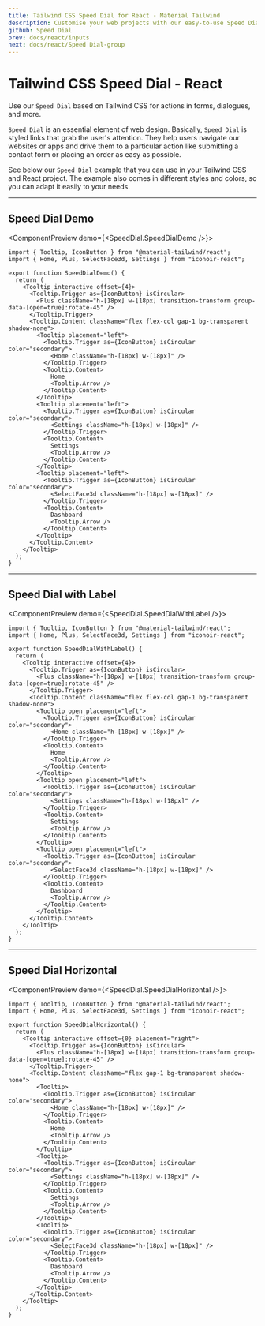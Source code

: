 ```yaml
---
title: Tailwind CSS Speed Dial for React - Material Tailwind
description: Customise your web projects with our easy-to-use Speed Dial component for Tailwind CSS and React using Material Design guidelines.
github: Speed Dial
prev: docs/react/inputs
next: docs/react/Speed Dial-group
---
```


# Tailwind CSS Speed Dial - React

Use our `Speed Dial` based on Tailwind CSS for actions in forms, dialogues, and more.

`Speed Dial` is an essential element of web design. Basically,
`Speed Dial` is styled links that grab the user's attention. They help users
navigate our websites or apps and drive them to a particular action like submitting
a contact form or placing an order as easy as possible.

See below our `Speed Dial` example that you can use in your Tailwind CSS and React project. The example also comes in different styles and colors, so you can adapt it easily to your needs.

---

## Speed Dial Demo

<ComponentPreview demo={<SpeedDial.SpeedDialDemo />}>
```tsx
import { Tooltip, IconButton } from "@material-tailwind/react";
import { Home, Plus, SelectFace3d, Settings } from "iconoir-react";

export function SpeedDialDemo() {
  return (
    <Tooltip interactive offset={4}>
      <Tooltip.Trigger as={IconButton} isCircular>
        <Plus className="h-[18px] w-[18px] transition-transform group-data-[open=true]:rotate-45" />
      </Tooltip.Trigger>
      <Tooltip.Content className="flex flex-col gap-1 bg-transparent shadow-none">
        <Tooltip placement="left">
          <Tooltip.Trigger as={IconButton} isCircular color="secondary">
            <Home className="h-[18px] w-[18px]" />
          </Tooltip.Trigger>
          <Tooltip.Content>
            Home
            <Tooltip.Arrow />
          </Tooltip.Content>
        </Tooltip>
        <Tooltip placement="left">
          <Tooltip.Trigger as={IconButton} isCircular color="secondary">
            <Settings className="h-[18px] w-[18px]" />
          </Tooltip.Trigger>
          <Tooltip.Content>
            Settings
            <Tooltip.Arrow />
          </Tooltip.Content>
        </Tooltip>
        <Tooltip placement="left">
          <Tooltip.Trigger as={IconButton} isCircular color="secondary">
            <SelectFace3d className="h-[18px] w-[18px]" />
          </Tooltip.Trigger>
          <Tooltip.Content>
            Dashboard
            <Tooltip.Arrow />
          </Tooltip.Content>
        </Tooltip>
      </Tooltip.Content>
    </Tooltip>
  );
}
```
</ComponentPreview>

---

## Speed Dial with Label

<ComponentPreview demo={<SpeedDial.SpeedDialWithLabel />}>
```tsx
import { Tooltip, IconButton } from "@material-tailwind/react";
import { Home, Plus, SelectFace3d, Settings } from "iconoir-react";

export function SpeedDialWithLabel() {
  return (
    <Tooltip interactive offset={4}>
      <Tooltip.Trigger as={IconButton} isCircular>
        <Plus className="h-[18px] w-[18px] transition-transform group-data-[open=true]:rotate-45" />
      </Tooltip.Trigger>
      <Tooltip.Content className="flex flex-col gap-1 bg-transparent shadow-none">
        <Tooltip open placement="left">
          <Tooltip.Trigger as={IconButton} isCircular color="secondary">
            <Home className="h-[18px] w-[18px]" />
          </Tooltip.Trigger>
          <Tooltip.Content>
            Home
            <Tooltip.Arrow />
          </Tooltip.Content>
        </Tooltip>
        <Tooltip open placement="left">
          <Tooltip.Trigger as={IconButton} isCircular color="secondary">
            <Settings className="h-[18px] w-[18px]" />
          </Tooltip.Trigger>
          <Tooltip.Content>
            Settings
            <Tooltip.Arrow />
          </Tooltip.Content>
        </Tooltip>
        <Tooltip open placement="left">
          <Tooltip.Trigger as={IconButton} isCircular color="secondary">
            <SelectFace3d className="h-[18px] w-[18px]" />
          </Tooltip.Trigger>
          <Tooltip.Content>
            Dashboard
            <Tooltip.Arrow />
          </Tooltip.Content>
        </Tooltip>
      </Tooltip.Content>
    </Tooltip>
  );
}
```
</ComponentPreview>

---

## Speed Dial Horizontal

<ComponentPreview demo={<SpeedDial.SpeedDialHorizontal />}>
```tsx
import { Tooltip, IconButton } from "@material-tailwind/react";
import { Home, Plus, SelectFace3d, Settings } from "iconoir-react";

export function SpeedDialHorizontal() {
  return (
    <Tooltip interactive offset={0} placement="right">
      <Tooltip.Trigger as={IconButton} isCircular>
        <Plus className="h-[18px] w-[18px] transition-transform group-data-[open=true]:rotate-45" />
      </Tooltip.Trigger>
      <Tooltip.Content className="flex gap-1 bg-transparent shadow-none">
        <Tooltip>
          <Tooltip.Trigger as={IconButton} isCircular color="secondary">
            <Home className="h-[18px] w-[18px]" />
          </Tooltip.Trigger>
          <Tooltip.Content>
            Home
            <Tooltip.Arrow />
          </Tooltip.Content>
        </Tooltip>
        <Tooltip>
          <Tooltip.Trigger as={IconButton} isCircular color="secondary">
            <Settings className="h-[18px] w-[18px]" />
          </Tooltip.Trigger>
          <Tooltip.Content>
            Settings
            <Tooltip.Arrow />
          </Tooltip.Content>
        </Tooltip>
        <Tooltip>
          <Tooltip.Trigger as={IconButton} isCircular color="secondary">
            <SelectFace3d className="h-[18px] w-[18px]" />
          </Tooltip.Trigger>
          <Tooltip.Content>
            Dashboard
            <Tooltip.Arrow />
          </Tooltip.Content>
        </Tooltip>
      </Tooltip.Content>
    </Tooltip>
  );
}
```
</ComponentPreview>